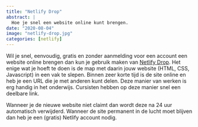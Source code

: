 ```yaml
---
title: "Netlify Drop"
abstract: |
  Hoe je snel een website online kunt brengen.
date: "2020-08-04"
image: "netlify-drop.jpg"
categories: [netlify]
---
```


Wil je snel, eenvoudig, gratis en zonder aanmelding voor een account een website online brengen dan kun je gebruik maken van [Netlify Drop](https://app.netlify.com/drop). Het enige wat je hoeft te doen is de map met daarin jouw website (HTML, CSS, Javascript) in een vak te slepen. Binnen zeer korte tijd is de site online en heb je een URL die je met anderen kunt delen. Deze manier van werken is erg handig in het onderwijs. Cursisten hebben op deze manier snel een deelbare link.

Wanneer je de nieuwe website niet claimt dan wordt deze na 24 uur automatisch verwijderd. Wanneer de site permanent in de lucht moet blijven dan heb je een (gratis) Netlify account nodig.
